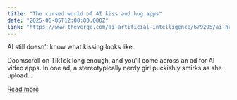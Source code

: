 ```yaml
---
title: "The cursed world of AI kiss and hug apps"
date: "2025-06-05T12:00:00.000Z"
link: "https://www.theverge.com/ai-artificial-intelligence/679295/ai-hug-kiss-video-apps-deepfakes"
---
```


AI still doesn’t know what kissing looks like.

Doomscroll on TikTok long enough, and you'll come across an ad for AI video apps. In one ad, a stereotypically nerdy girl puckishly smirks as she upload...

[Read more](https://www.theverge.com/ai-artificial-intelligence/679295/ai-hug-kiss-video-apps-deepfakes)
